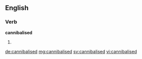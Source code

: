 ==English==

===Verb===
'''cannibalised'''

# {{past of|cannibalise}}

[[de:cannibalised]]
[[mg:cannibalised]]
[[sv:cannibalised]]
[[vi:cannibalised]]